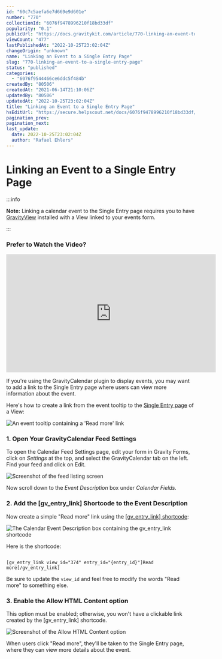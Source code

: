 ```yaml
---
id: "60c7c5aefa6e7d669e9d601e"
number: "770"
collectionId: "6076f9478996210f18bd33df"
popularity: "0.1"
publicUrl: "https://docs.gravitykit.com/article/770-linking-an-event-to-a-single-entry-page"
viewCount: "477"
lastPublishedAt: "2022-10-25T23:02:04Z"
changeOrigin: "unknown"
name: "Linking an Event to a Single Entry Page"
slug: "770-linking-an-event-to-a-single-entry-page"
status: "published"
categories: 
  - "6076f9544466ce6ddc5f484b"
createdBy: "80506"
createdAt: "2021-06-14T21:10:06Z"
updatedBy: "80506"
updatedAt: "2022-10-25T23:02:04Z"
title: "Linking an Event to a Single Entry Page"
hsEditUrl: "https://secure.helpscout.net/docs/6076f9478996210f18bd33df/article/60c7c5aefa6e7d669e9d601e"
pagination_prev: 
pagination_next: 
last_update:
  date: 2022-10-25T23:02:04Z
  author: "Rafael Ehlers"
---
```


# Linking an Event to a Single Entry Page


:::info

**Note:** Linking a calendar event to the Single Entry page requires you to have [GravityView](https://www.gravitykit.com/features/) installed with a View linked to your events form.

:::



### Prefer to Watch the Video?

<iframe allow="accelerometer; autoplay; clipboard-write; encrypted-media; gyroscope; picture-in-picture" allowfullscreen="" frameborder="0" height="315" src="https://www.youtube.com/embed/NvjLmQHI1Ns" title="YouTube video player" width="560"></iframe>

If you're using the GravityCalendar plugin to display events, you may want to add a link to the Single Entry page where users can view more information about the event.

Here's how to create a link from the event tooltip to the [Single Entry page](https://docs.gravitykit.com/article/734-getting-started-adding-fields-to-the-multiple-entries-and-single-entry-pages) of a View:

![An event tooltip containing a 'Read more' link](https://s3.amazonaws.com/helpscout.net/docs/assets/54c58489e4b051242988532c/images/619f58a72b380503dfe08572/file-doy7uE2urJ.png)

###  1. Open Your GravityCalendar Feed Settings

To open the Calendar Feed Settings page, edit your form in Gravity Forms, click on *Settings* at the top, and select the GravityCalendar tab on the left. Find your feed and click on Edit.

![Screenshot of the feed listing screen](https://s3.amazonaws.com/helpscout.net/docs/assets/54c58489e4b051242988532c/images/634f420b927a2c1634dfba1d/file-I5tXFEoYCs.png)

Now scroll down to the *Event Description* box under *Calendar Fields.*

### 2. Add the \[gv\_entry\_link\] Shortcode to the Event Description

Now create a simple "Read more" link using the [\[gv\_entry\_link\] shortcode](https://docs.gravitykit.com/article/287-gv-entry-link):

![The Calendar Event Description box containing the gv_entry_link shortcode](https://s3.amazonaws.com/helpscout.net/docs/assets/54c58489e4b051242988532c/images/619f5f4bd3efbe495c3b29dd/file-pmwz94VZx2.png)

Here is the shortcode:

```

[gv_entry_link view_id="374" entry_id="{entry_id}"]Read more[/gv_entry_link]
```

Be sure to update the `view_id` and feel free to modify the words "Read more" to something else.

### 3. Enable the Allow HTML Content option

This option must be enabled; otherwise, you won't have a clickable link created by the \[gv\_entry\_link\] shortcode.

![Screenshot of the Allow HTML Content option](https://s3.amazonaws.com/helpscout.net/docs/assets/54c58489e4b051242988532c/images/63586aa62a22cc147576ccfc/file-oi33OpkyQS.png)

When users click "Read more", they'll be taken to the Single Entry page, where they can view more details about the event.